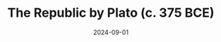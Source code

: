 ---
title: 'The Republic by Plato (c. 375 BCE)'
date: '2024-09-01'
tags: philosophy, reviews
image: true
imageClass: mainImageSmaller
draft: true
---